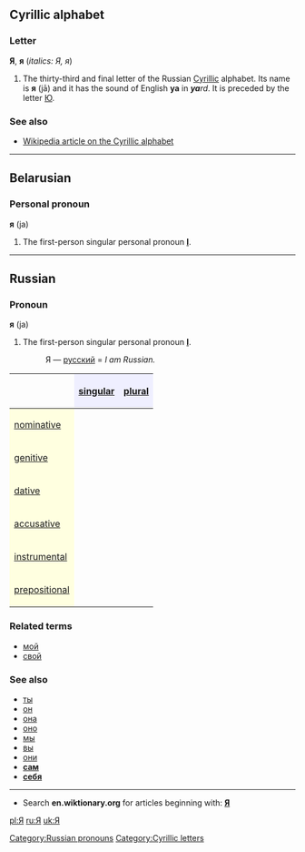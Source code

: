 ==Cyrillic alphabet==
===Letter===
'''Я''', '''я''' (''italics: Я, я'')

#The thirty-third and final letter of the Russian [[Cyrillic]] alphabet. Its name is '''я''' (jā) and it has the sound of English '''ya''' in '''''ya'''rd''. It is preceded by the letter [[ю|Ю]].

===See also===
*[[w:Cyrillic alphabet|Wikipedia article on the Cyrillic alphabet]]


----

==Belarusian==
===Personal pronoun===
'''я''' (ja)
#The first-person singular personal pronoun '''[[I]]'''.


----

==Russian==
[[Category:Russian pronouns]]
===Pronoun===
'''я''' (ja)

#The first-person singular personal pronoun '''[[I]]'''.
#:Я — [[русский]] = ''I am Russian.''


{| border="1" cellpadding="4" cellspacing="0"
!
! style="background-color: #EFEFFF" align="center"|[[singular]]
! style="background-color: #EFEFFF" align="center"|[[plural]]
|-
! style="background-color: #FFFFE0" align="left"|[[nominative case|nominative]]
| align="center"|{{Unicode|я}}
| align="center"|{{Unicode|мы}}
|-
! style="background-color: #FFFFE0" align="left"|[[genitive case|genitive]]
| align="center"|{{Unicode|меня́}}
| align="center"|{{Unicode|нас}}
|-
! style="background-color: #FFFFE0" align="left"|[[dative case|dative]]
| align="center"|{{Unicode|мне}}
| align="center"|{{Unicode|нам}}
|-
! style="background-color: #FFFFE0" align="left"|[[accusative case|accusative]]
| align="center"|{{Unicode|меня́}}
| align="center"|{{Unicode|нас}}
|-
! style="background-color: #FFFFE0" align="left"|[[instrumental case|instrumental]]
| align="center"|{{Unicode|мной / мно́ю}}
| align="center"|{{Unicode|на́ми}}
|-
! style="background-color: #FFFFE0" align="left"|[[prepositional case|prepositional]]
| align="center"|{{Unicode|обо мне́}}
| align="center"|{{Unicode|о на́с}}
|}

===Related terms===
*[[мой]]
*[[свой]]

===See also===
*[[ты]]
*[[он]]
*[[она]]
*[[оно]]
*[[мы]]
*[[вы]]
*[[они]]
*'''[[сам]]'''
*'''[[себя]]'''

----

*Search '''en.wiktionary.org''' for articles beginning with: '''[http://wiktionary.org/w/wiki.phtml?title=Special:Allpages&from=Я Я]'''

[[Category:Cyrillic letters]]

[[pl:Я]]
[[ru:Я]]
[[uk:Я]]